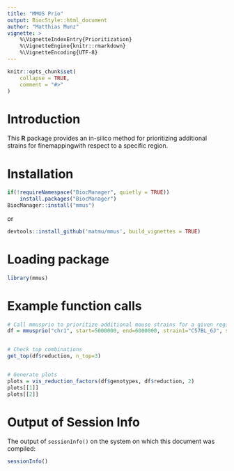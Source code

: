 ```yaml
---
title: "MMUS Prio"
output: BiocStyle::html_document
author: "Matthias Munz"
vignette: >
    %\VignetteIndexEntry{Prioritization}
    %\VignetteEngine{knitr::rmarkdown}
    %\VignetteEncoding{UTF-8}
---
```



```r
knitr::opts_chunk$set(
    collapse = TRUE,
    comment = "#>"
)
```

# Introduction
This **R** package provides an in-silico method for prioritizing additional strains for finemappingwith respect to a specific region.

# Installation
```r
if(!requireNamespace("BiocManager", quietly = TRUE))
    install.packages("BiocManager")
BiocManager::install("mmus")
```

or 

```r
devtools::install_github('matmu/mmus', build_vignettes = TRUE)
```

# Loading package
```r
library(mmus)
```

# Example function calls
```r
# Call mmusprio to prioritize additional mouse strains for a given region
df = mmusprio("chr1", start=5000000, end=6000000, strain1="C57BL_6J", strain2="AKR_J")


# Check top combinations
get_top(df$reduction, n_top=3)


# Generate plots
plots = vis_reduction_factors(df$genotypes, df$reduction, 2)
plots[[1]]
plots[[2]]
```

# Output of Session Info
The output of ```sessionInfo()``` on the system
on which this document was compiled:
```r
sessionInfo()
```
